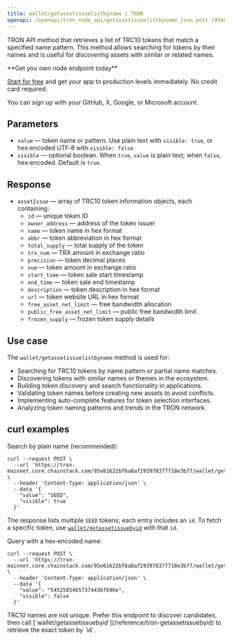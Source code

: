 ---
title: wallet/getassetissuelistbyname | TRON
openapi: /openapi/tron_node_api/getassetissuelistbyname.json post /95e61622bf6a8af293978377718e3b77/wallet/getassetissuelistbyname
---

TRON API method that retrieves a list of TRC10 tokens that match a specified name pattern. This method allows searching for tokens by their names and is useful for discovering assets with similar or related names.

<Check>
**Get you own node endpoint today**

[Start for free](https://console.chainstack.com/) and get your app to production levels immediately. No credit card required.

You can sign up with your GitHub, X, Google, or Microsoft account.
</Check>

## Parameters

* `value` — token name or pattern. Use plain text with `visible: true`, or hex‑encoded UTF‑8 with `visible: false`.
* `visible` — optional boolean. When `true`, `value` is plain text; when `false`, hex‑encoded. Default is `true`.

## Response

* `assetIssue` — array of TRC10 token information objects, each containing:
  * `id` — unique token ID
  * `owner_address` — address of the token issuer
  * `name` — token name in hex format
  * `abbr` — token abbreviation in hex format
  * `total_supply` — total supply of the token
  * `trx_num` — TRX amount in exchange ratio
  * `precision` — token decimal places
  * `num` — token amount in exchange ratio
  * `start_time` — token sale start timestamp
  * `end_time` — token sale end timestamp
  * `description` — token description in hex format
  * `url` — token website URL in hex format
  * `free_asset_net_limit` — free bandwidth allocation
  * `public_free_asset_net_limit` — public free bandwidth limit
  * `frozen_supply` — frozen token supply details

## Use case

The `wallet/getassetissuelistbyname` method is used for:

* Searching for TRC10 tokens by name pattern or partial name matches.
* Discovering tokens with similar names or themes in the ecosystem.
* Building token discovery and search functionality in applications.
* Validating token names before creating new assets to avoid conflicts.
* Implementing auto-complete features for token selection interfaces.
* Analyzing token naming patterns and trends in the TRON network.

## curl examples

Search by plain name (recommended):

```shell Shell
curl --request POST \
  --url 'https://tron-mainnet.core.chainstack.com/95e61622bf6a8af293978377718e3b77/wallet/getassetissuelistbyname' \
  --header 'Content-Type: application/json' \
  --data '{
    "value": "SEED",
    "visible": true
  }'
```

The response lists multiple `SEED` tokens; each entry includes an `id`. To fetch a specific token, use [`wallet/getassetissuebyid`](/reference/tron-getassetissuebyid) with that `id`.

Query with a hex‑encoded name:

```shell Shell
curl --request POST \
  --url 'https://tron-mainnet.core.chainstack.com/95e61622bf6a8af293978377718e3b77/wallet/getassetissuelistbyname' \
  --header 'Content-Type: application/json' \
  --data '{
    "value": "54525854657374436f696e",
    "visible": false
  }'
```

<Info>
TRC10 names are not unique. Prefer this endpoint to discover candidates, then call [`wallet/getassetissuebyid`](/reference/tron-getassetissuebyid) to retrieve the exact token by `id`.
</Info>
